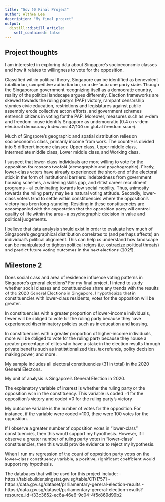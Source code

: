 ```yaml
---
title: "Gov 50 Final Project"
author: Althea Lee
description: "My final project"
output:
  distill::distill_article:
    self_contained: false
---
```


## Project thoughts

I am interested in exploring data about Singapore's socioeconomic classes and how it relates to willingness to vote for the opposition. 

Classified within political theory, Singapore can be identified as benevolent totalitarian, competitive authoritarian, or a de-facto one party state. Though the Singaporean government recognizing itself as a democratic country, reality of the political landscape argues differently. Election frameworks are skewed towards the ruling party's (PAP) victory, rampant censorship stymies civic education, restrictions and legislatures against public assembly erode collective action efforts, and government schemes entrench citizens in voting for the PAP. Moreover, measures such as v-dem and freedom house identify Singapore as undemocratic (0.4 on v-dem electoral democracy index and 47/100 on global freedom score). 

Much of Singapore's geographic and spatial distribution relies on socioeconomic class, primarily income from work. The country is divided into 5 different income classes: Upper class, Upper middle class, Intermediate middle class, Lower middle class, and Working class. 

I suspect that lower-class individuals are more willing to vote for the opposition for reasons twofold (demographic and psychographic). Firstly, lower-class voters have already experienced the short-end of the electoral stick in the form of institutional barriers: indebtedness from government housing schemes, a widening skills gap, and elitist career recruitment programs - all culminating towards low social mobility. Thus, animosity towards the ruling party may be a natural voting attitude. Secondly, lower-class voters tend to settle within constituencies where the opposition's victory has been long-standing. Residing in these constituencies are accompanied with the expectation that the opposition party will control quality of life within the area - a psychographic decision in value and political judgements. 

I believe that data analysis should exist in order to evaluate how much of Singapore's geographical distribution correlates to (and perhaps affects) an individual's political alignment. This can help us understand how landscape can be manipulated to tighten political reigns (i.e. ostracize political threats) and predict future voting outcomes in the next elections (2025). 

## Milestone 2

Does social class and area of residence influence voting patterns in Singapore’s general elections? For my final project, I intend to study whether social classes and constituencies share any trends with the results of the 2020 General Elections in Singapore. I hypothesize that in constituencies with lower-class residents, votes for the opposition will be greater. 

In constituencies with a greater proportion of lower-income individuals, fewer will be obliged to vote for the ruling party because they have experienced discriminatory policies such as in education and housing. 

In constituencies with a greater proportion of higher-income individuals, more will be obliged to vote for the ruling party because they house a greater percentage of elites who have a stake in the election results through private benefits such as institutionalized ties, tax refunds, policy decision making power, and more. 

My sample includes all electoral constituencies (31 in total) in the 2020 General Elections. 

My unit of analysis is Singapore’s General Election in 2020. 

The explanatory variable of interest is whether the ruling party or the opposition won in the constituency. This variable is coded =1 for the opposition’s victory and coded =0 for the ruling party’s victory. 

My outcome variable is the number of votes for the opposition. For instance, if the variable were coded =100, there were 100 votes for the opposition. 

If I observe a greater number of opposition votes in “lower-class” constituencies, then this would support my hypothesis.  However, if I observe a greater number of ruling party votes in “lower-class” constituencies, then this would provide evidence to reject my hypothesis. 

When I run my regression of the count of opposition party votes on the lower-class constituency variable, a positive, significant coefficient would support my hypothesis. 

The databases that will be used for this project include: 
- https://tablebuilder.singstat.gov.sg/table/CT/17571 
- https://data.gov.sg/dataset/parliamentary-general-election-results
- https://data.gov.sg/dataset/parliamentary-general-election-results?resource_id=f33c3652-ec6a-46e6-9c04-4f5c869d99b2
